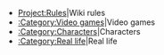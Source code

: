 *[[Project:Rules]]|Wiki rules
*[[:Category:Video games]]|Video games
*[[:Category:Characters]]|Characters
*[[:Category:Real life]]|Real life
